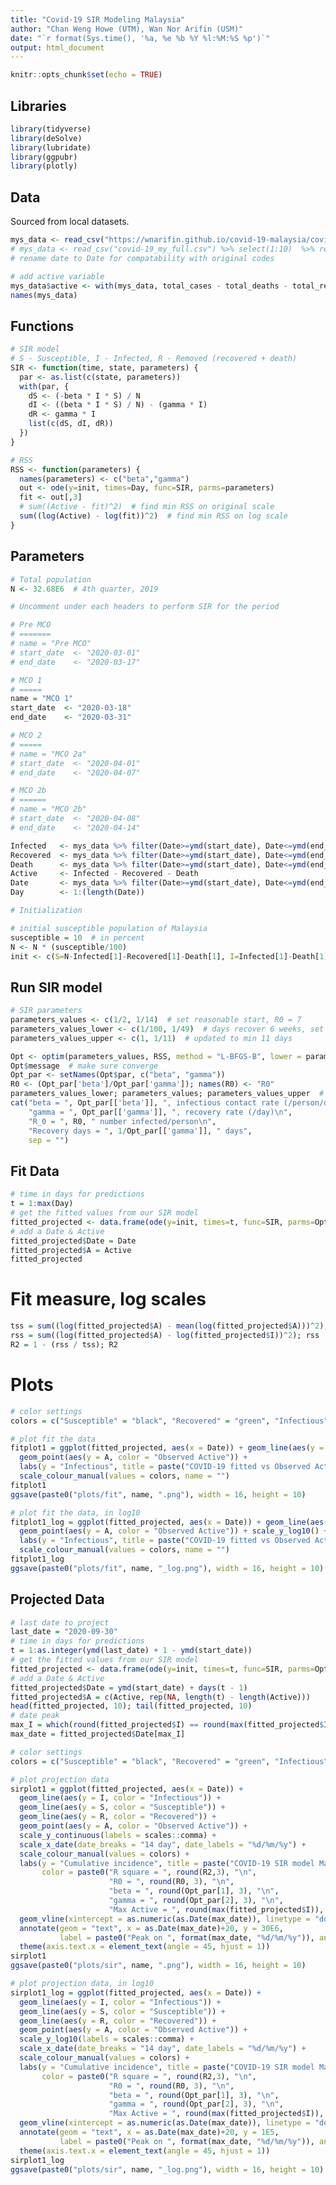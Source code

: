 ```yaml
---
title: "Covid-19 SIR Modeling Malaysia"
author: "Chan Weng Howe (UTM), Wan Nor Arifin (USM)"
date: "`r format(Sys.time(), '%a, %e %b %Y %l:%M:%S %p')`"
output: html_document
---
```


```r
knitr::opts_chunk$set(echo = TRUE)
```

## Libraries
```r
library(tidyverse)
library(deSolve)
library(lubridate)
library(ggpubr)
library(plotly)
```

## Data
Sourced from local datasets.
```r
mys_data <- read_csv("https://wnarifin.github.io/covid-19-malaysia/covid-19_my_full.csv") %>% select(1:10) %>% rename(Date = "date")  # uncomment
# mys_data <- read_csv("covid-19_my_full.csv") %>% select(1:10)  %>% rename(Date = "date")  # comment out later
# rename date to Date for compatability with original codes

# add active variable
mys_data$active <- with(mys_data, total_cases - total_deaths - total_recover)
names(mys_data)
```

## Functions
```r
# SIR model
# S - Susceptible, I - Infected, R - Removed (recovered + death)
SIR <- function(time, state, parameters) {
  par <- as.list(c(state, parameters))
  with(par, {
    dS <- (-beta * I * S) / N
    dI <- ((beta * I * S) / N) - (gamma * I)
    dR <- gamma * I
    list(c(dS, dI, dR))
  })
}

# RSS 
RSS <- function(parameters) {
  names(parameters) <- c("beta","gamma")
  out <- ode(y=init, times=Day, func=SIR, parms=parameters)
  fit <- out[,3]
  # sum((Active - fit)^2)  # find min RSS on original scale 
  sum((log(Active) - log(fit))^2)  # find min RSS on log scale
}
```

## Parameters
```r
# Total population
N <- 32.68E6  # 4th quarter, 2019

# Uncomment under each headers to perform SIR for the period

# Pre MCO
# =======
# name = "Pre MCO"
# start_date  <- "2020-03-01"
# end_date    <- "2020-03-17"

# MCO 1
# =====
name = "MCO 1"
start_date  <- "2020-03-18"
end_date    <- "2020-03-31"

# MCO 2
# =====
# name = "MCO 2a"
# start_date  <- "2020-04-01"
# end_date    <- "2020-04-07"

# MCO 2b
# ======
# name = "MCO 2b"
# start_date  <- "2020-04-08"
# end_date    <- "2020-04-14"

Infected   <- mys_data %>% filter(Date>=ymd(start_date), Date<=ymd(end_date)) %>% pull(total_cases)
Recovered  <- mys_data %>% filter(Date>=ymd(start_date), Date<=ymd(end_date)) %>% pull(total_recover)
Death      <- mys_data %>% filter(Date>=ymd(start_date), Date<=ymd(end_date)) %>% pull(total_deaths)
Active     <- Infected - Recovered - Death
Date       <- mys_data %>% filter(Date>=ymd(start_date), Date<=ymd(end_date)) %>% pull(Date)
Day        <- 1:(length(Date))

# Initialization

# initial susceptible population of Malaysia
susceptible = 10  # in percent
N <- N * (susceptible/100)
init <- c(S=N-Infected[1]-Recovered[1]-Death[1], I=Infected[1]-Death[1]-Recovered[1], R=Recovered[1]+Death[1])
```

## Run SIR model
```r
# SIR parameters
parameters_values <- c(1/2, 1/14)  # set reasonable start, R0 = 7
parameters_values_lower <- c(1/100, 1/49)  # days recover 6 weeks, set around 7 weeks for flexibility
parameters_values_upper <- c(1, 1/11)  # updated to min 11 days

Opt <- optim(parameters_values, RSS, method = "L-BFGS-B", lower = parameters_values_lower, upper = parameters_values_upper)
Opt$message  # make sure converge
Opt_par <- setNames(Opt$par, c("beta", "gamma"))
R0 <- (Opt_par['beta']/Opt_par['gamma']); names(R0) <- "R0"
parameters_values_lower; parameters_values; parameters_values_upper  # just to check whether values stuck
cat("beta = ", Opt_par[['beta']], ", infectious contact rate (/person/day)\n",
    "gamma = ", Opt_par[['gamma']], ", recovery rate (/day)\n",
    "R_0 = ", R0, " number infected/person\n",
    "Recovery days = ", 1/Opt_par[['gamma']], " days",
    sep = "")
```

## Fit Data
```r
# time in days for predictions
t = 1:max(Day)
# get the fitted values from our SIR model
fitted_projected <- data.frame(ode(y=init, times=t, func=SIR, parms=Opt_par))
# add a Date & Active
fitted_projected$Date = Date
fitted_projected$A = Active
fitted_projected
```

# Fit measure, log scales
```r
tss = sum((log(fitted_projected$A) - mean(log(fitted_projected$A)))^2); tss
rss = sum((log(fitted_projected$A) - log(fitted_projected$I))^2); rss
R2 = 1 - (rss / tss); R2
```

# Plots

```r
# color settings
colors = c("Susceptible" = "black", "Recovered" = "green", "Infectious" = "red", "Observed Active" = "orange")

# plot fit the data
fitplot1 = ggplot(fitted_projected, aes(x = Date)) + geom_line(aes(y = I, color = "Infectious")) + 
  geom_point(aes(y = A, color = "Observed Active")) +
  labs(y = "Infectious", title = paste("COVID-19 fitted vs Observed Active Cases in Malaysia,", name)) +
  scale_colour_manual(values = colors, name = "")
fitplot1
ggsave(paste0("plots/fit", name, ".png"), width = 16, height = 10)

# plot fit the data, in log10
fitplot1_log = ggplot(fitted_projected, aes(x = Date)) + geom_line(aes(y = I, color = "Infectious")) + 
  geom_point(aes(y = A, color = "Observed Active")) + scale_y_log10() + 
  labs(y = "Infectious", title = paste("COVID-19 fitted vs Observed Active Cases in Malaysia,", name, "log10")) +
  scale_colour_manual(values = colors, name = "")  
fitplot1_log
ggsave(paste0("plots/fit", name, "_log.png"), width = 16, height = 10)
```

## Projected Data
```r
# last date to project
last_date = "2020-09-30"
# time in days for predictions
t = 1:as.integer(ymd(last_date) + 1 - ymd(start_date))
# get the fitted values from our SIR model
fitted_projected <- data.frame(ode(y=init, times=t, func=SIR, parms=Opt_par))
# add a Date & Active
fitted_projected$Date = ymd(start_date) + days(t - 1)
fitted_projected$A = c(Active, rep(NA, length(t) - length(Active)))
head(fitted_projected, 10); tail(fitted_projected, 10)
# date peak
max_I = which(round(fitted_projected$I) == round(max(fitted_projected$I)))
max_date = fitted_projected$Date[max_I]
```

```r
# color settings
colors = c("Susceptible" = "black", "Recovered" = "green", "Infectious" = "red", "Observed Active" = "orange")

# plot projection data
sirplot1 = ggplot(fitted_projected, aes(x = Date)) + 
  geom_line(aes(y = I, color = "Infectious")) + 
  geom_line(aes(y = S, color = "Susceptible")) + 
  geom_line(aes(y = R, color = "Recovered")) +
  geom_point(aes(y = A, color = "Observed Active")) +
  scale_y_continuous(labels = scales::comma) +
  scale_x_date(date_breaks = "14 day", date_labels = "%d/%m/%y") + 
  scale_colour_manual(values = colors) +
  labs(y = "Cumulative incidence", title = paste("COVID-19 SIR model Malaysia,", name), 
       color = paste0("R square = ", round(R2,3), "\n",
                      "R0 = ", round(R0, 3), "\n",
                      "beta = ", round(Opt_par[1], 3), "\n",
                      "gamma = ", round(Opt_par[2], 3), "\n",
                      "Max Active = ", round(max(fitted_projected$I)), "\n")) +
  geom_vline(xintercept = as.numeric(as.Date(max_date)), linetype = "dotted") +
  annotate(geom = "text", x = as.Date(max_date)+20, y = 30E6, 
           label = paste0("Peak on ", format(max_date, "%d/%m/%y")), angle = 0) +
  theme(axis.text.x = element_text(angle = 45, hjust = 1))
sirplot1
ggsave(paste0("plots/sir", name, ".png"), width = 16, height = 10)

# plot projection data, in log10
sirplot1_log = ggplot(fitted_projected, aes(x = Date)) + 
  geom_line(aes(y = I, color = "Infectious")) + 
  geom_line(aes(y = S, color = "Susceptible")) + 
  geom_line(aes(y = R, color = "Recovered")) +
  geom_point(aes(y = A, color = "Observed Active")) +
  scale_y_log10(labels = scales::comma) +
  scale_x_date(date_breaks = "14 day", date_labels = "%d/%m/%y") + 
  scale_colour_manual(values = colors) +
  labs(y = "Cumulative incidence", title = paste("COVID-19 SIR model Malaysia,", name, "log10"), 
       color = paste0("R square = ", round(R2,3), "\n",
                      "R0 = ", round(R0, 3), "\n",
                      "beta = ", round(Opt_par[1], 3), "\n",
                      "gamma = ", round(Opt_par[2], 3), "\n",
                      "Max Active = ", round(max(fitted_projected$I)), "\n")) +
  geom_vline(xintercept = as.numeric(as.Date(max_date)), linetype = "dotted") +
  annotate(geom = "text", x = as.Date(max_date)+20, y = 1E5, 
           label = paste0("Peak on ", format(max_date, "%d/%m/%y")), angle = 0) +
  theme(axis.text.x = element_text(angle = 45, hjust = 1))
sirplot1_log
ggsave(paste0("plots/sir", name, "_log.png"), width = 16, height = 10)
```

